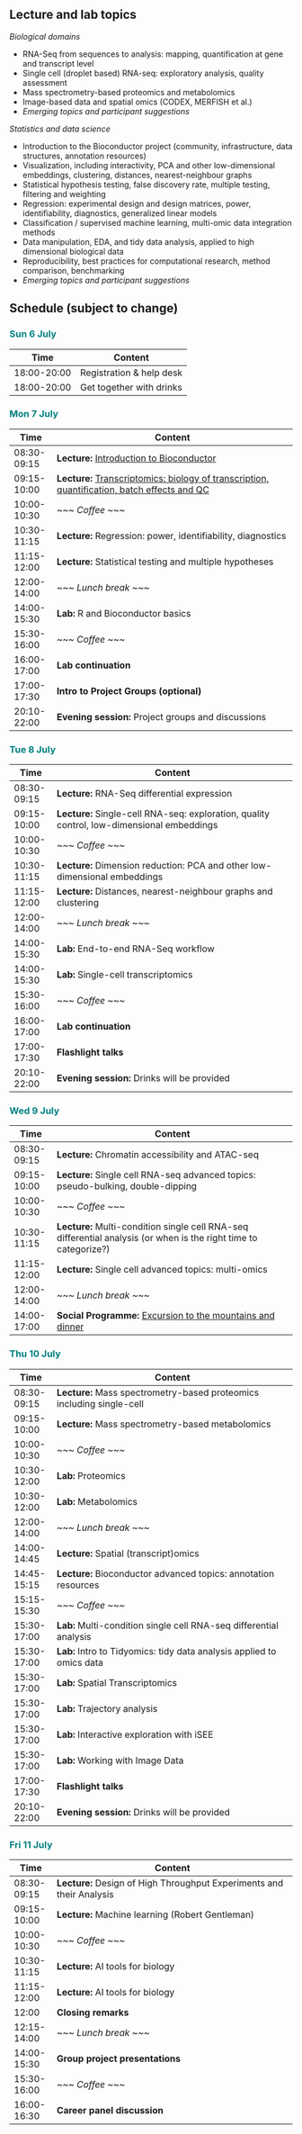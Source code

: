 ## Lecture and lab topics

*Biological domains*

-   RNA-Seq from sequences to analysis: mapping, quantification at gene and transcript level
-   Single cell (droplet based) RNA-seq: exploratory analysis, quality assessment
-   Mass spectrometry-based proteomics and metabolomics
-   Image-based data and spatial omics (CODEX, MERFISH et al.)
-   *Emerging topics and participant suggestions*

*Statistics and data science*

-   Introduction to the Bioconductor project (community, infrastructure, data structures, annotation resources)
-   Visualization, including interactivity, PCA and other low-dimensional embeddings, clustering, distances, nearest-neighbour graphs
-   Statistical hypothesis testing, false discovery rate, multiple testing, filtering and weighting
-   Regression: experimental design and design matrices, power, identifiability, diagnostics, generalized linear models
-   Classification / supervised machine learning, multi-omic data integration methods
-   Data manipulation, EDA, and tidy data analysis, applied to high dimensional biological data
-   Reproducibility, best practices for computational research, method comparison, benchmarking
-   *Emerging topics and participant suggestions*

## Schedule (subject to change)

### <span style='color: teal;'>Sun 6 July</span>

| Time        | Content                    |
|-------------|----------------------------|
| 18:00-20:00 | Registration & help desk   |
| 18:00-20:00 | Get together with drinks   |

### <span style='color: teal;'>Mon 7 July</span>

| Time        | Content                                                                 |
|-------------|-------------------------------------------------------------------------|
| 08:30-09:15 | **Lecture:** [Introduction to Bioconductor](lectures/day1.qmd#introduction-to-bioconductor) |
| 09:15-10:00 | **Lecture:** [Transcriptomics: biology of transcription, quantification, batch effects and QC](lectures/day1.qmd#transcriptomics) |
| 10:00-10:30 | *~~~ Coffee ~~~*                                                        |
| 10:30-11:15 | **Lecture:** Regression: power, identifiability, diagnostics            |
| 11:15-12:00 | **Lecture:** Statistical testing and multiple hypotheses                |
| 12:00-14:00 | *~~~ Lunch break ~~~*                                                   |
| 14:00-15:30 | **Lab:** R and Bioconductor basics                                      |
| 15:30-16:00 | *~~~ Coffee ~~~*                                                        |
| 16:00-17:00 | **Lab continuation**                                                    |
| 17:00-17:30 | **Intro to Project Groups (optional)**                                  |
| 20:10-22:00 | **Evening session:** Project groups and discussions                     |

### <span style='color: teal;'>Tue 8 July</span>

| Time        | Content                                                                 |
|-------------|-------------------------------------------------------------------------|
| 08:30-09:15 | **Lecture:** RNA-Seq differential expression                            |
| 09:15-10:00 | **Lecture:** Single-cell RNA-seq: exploration, quality control, low-dimensional embeddings |
| 10:00-10:30 | *~~~ Coffee ~~~*                                                        |
| 10:30-11:15 | **Lecture:** Dimension reduction: PCA and other low-dimensional embeddings |
| 11:15-12:00 | **Lecture:** Distances, nearest-neighbour graphs and clustering         |
| 12:00-14:00 | *~~~ Lunch break ~~~*                                                   |
| 14:00-15:30 | **Lab:** End-to-end RNA-Seq workflow                                    |
| 14:00-15:30 | **Lab:** Single-cell transcriptomics                                    |
| 15:30-16:00 | *~~~ Coffee ~~~*                                                        |
| 16:00-17:00 | **Lab continuation**                                                    |
| 17:00-17:30 | **Flashlight talks**                                                    |
| 20:10-22:00 | **Evening session:** Drinks will be provided                            |

### <span style='color: teal;'>Wed 9 July</span>

| Time        | Content                                                                 |
|-------------|-------------------------------------------------------------------------|
| 08:30-09:15 | **Lecture:** Chromatin accessibility and ATAC-seq                       |
| 09:15-10:00 | **Lecture:** Single cell RNA-seq advanced topics: pseudo-bulking, double-dipping |
| 10:00-10:30 | *~~~ Coffee ~~~*                                                        |
| 10:30-11:15 | **Lecture:** Multi-condition single cell RNA-seq differential analysis (or when is the right time to categorize?) |
| 11:15-12:00 | **Lecture:** Single cell advanced topics: multi-omics                   |
| 12:00-14:00 | *~~~ Lunch break ~~~*                                                   |
| 14:00-17:00 | **Social Programme:** [Excursion to the mountains and dinner](about.qmd#social-programme) |

### <span style='color: teal;'>Thu 10 July</span>

| Time        | Content                                                                 |
|-------------|-------------------------------------------------------------------------|
| 08:30-09:15 | **Lecture:** Mass spectrometry-based proteomics including single-cell   |
| 09:15-10:00 | **Lecture:** Mass spectrometry-based metabolomics                       |
| 10:00-10:30 | *~~~ Coffee ~~~*                                                        |
| 10:30-12:00 | **Lab:** Proteomics                                                     |
| 10:30-12:00 | **Lab:** Metabolomics                                                   |
| 12:00-14:00 | *~~~ Lunch break ~~~*                                                   |
| 14:00-14:45 | **Lecture:** Spatial (transcript)omics                                  |
| 14:45-15:15 | **Lecture:** Bioconductor advanced topics: annotation resources         |
| 15:15-15:30 | *~~~ Coffee ~~~*                                                        |
| 15:30-17:00 | **Lab:** Multi-condition single cell RNA-seq differential analysis      |
| 15:30-17:00 | **Lab:** Intro to Tidyomics: tidy data analysis applied to omics data   |
| 15:30-17:00 | **Lab:** Spatial Transcriptomics                                        |
| 15:30-17:00 | **Lab:** Trajectory analysis                                            |
| 15:30-17:00 | **Lab:** Interactive exploration with iSEE                              |
| 15:30-17:00 | **Lab:** Working with Image Data                                        |
| 17:00-17:30 | **Flashlight talks**                                                    |
| 20:10-22:00 | **Evening session:** Drinks will be provided                            |

### <span style='color: teal;'>Fri 11 July</span>

| Time        | Content                                                                 |
|-------------|-------------------------------------------------------------------------|
| 08:30-09:15 | **Lecture:** Design of High Throughput Experiments and their Analysis   |
| 09:15-10:00 | **Lecture:** Machine learning (Robert Gentleman)                        |
| 10:00-10:30 | *~~~ Coffee ~~~*                                                        |
| 10:30-11:15 | **Lecture:** AI tools for biology                                       |
| 11:15-12:00 | **Lecture:** AI tools for biology                                       |
| 12:00       | **Closing remarks**                                                     |
| 12:15-14:00 | *~~~ Lunch break ~~~*                                                   |
| 14:00-15:30 | **Group project presentations**                                         |
| 15:30-16:00 | *~~~ Coffee ~~~*                                                        |
| 16:00-16:30 | **Career panel discussion**                                             |
